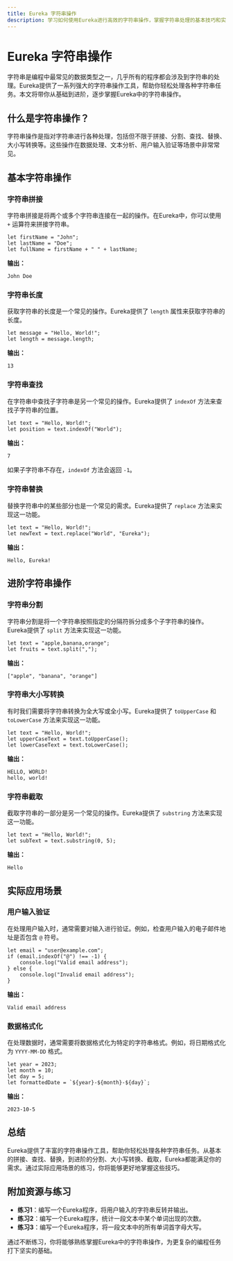 ```yaml
---
title: Eureka 字符串操作
description: 学习如何使用Eureka进行高效的字符串操作，掌握字符串处理的基本技巧和实际应用场景。
---
```


# Eureka 字符串操作

字符串是编程中最常见的数据类型之一，几乎所有的程序都会涉及到字符串的处理。Eureka提供了一系列强大的字符串操作工具，帮助你轻松处理各种字符串任务。本文将带你从基础到进阶，逐步掌握Eureka中的字符串操作。

## 什么是字符串操作？

字符串操作是指对字符串进行各种处理，包括但不限于拼接、分割、查找、替换、大小写转换等。这些操作在数据处理、文本分析、用户输入验证等场景中非常常见。

## 基本字符串操作

### 字符串拼接

字符串拼接是将两个或多个字符串连接在一起的操作。在Eureka中，你可以使用 `+` 运算符来拼接字符串。

```eureka
let firstName = "John";
let lastName = "Doe";
let fullName = firstName + " " + lastName;
```

**输出：**
```
John Doe
```

### 字符串长度

获取字符串的长度是一个常见的操作。Eureka提供了 `length` 属性来获取字符串的长度。

```eureka
let message = "Hello, World!";
let length = message.length;
```

**输出：**
```
13
```

### 字符串查找

在字符串中查找子字符串是另一个常见的操作。Eureka提供了 `indexOf` 方法来查找子字符串的位置。

```eureka
let text = "Hello, World!";
let position = text.indexOf("World");
```

**输出：**
```
7
```

如果子字符串不存在，`indexOf` 方法会返回 `-1`。

### 字符串替换

替换字符串中的某些部分也是一个常见的需求。Eureka提供了 `replace` 方法来实现这一功能。

```eureka
let text = "Hello, World!";
let newText = text.replace("World", "Eureka");
```

**输出：**
```
Hello, Eureka!
```

## 进阶字符串操作

### 字符串分割

字符串分割是将一个字符串按照指定的分隔符拆分成多个子字符串的操作。Eureka提供了 `split` 方法来实现这一功能。

```eureka
let text = "apple,banana,orange";
let fruits = text.split(",");
```

**输出：**
```
["apple", "banana", "orange"]
```

### 字符串大小写转换

有时我们需要将字符串转换为全大写或全小写。Eureka提供了 `toUpperCase` 和 `toLowerCase` 方法来实现这一功能。

```eureka
let text = "Hello, World!";
let upperCaseText = text.toUpperCase();
let lowerCaseText = text.toLowerCase();
```

**输出：**
```
HELLO, WORLD!
hello, world!
```

### 字符串截取

截取字符串的一部分是另一个常见的操作。Eureka提供了 `substring` 方法来实现这一功能。

```eureka
let text = "Hello, World!";
let subText = text.substring(0, 5);
```

**输出：**
```
Hello
```

## 实际应用场景

### 用户输入验证

在处理用户输入时，通常需要对输入进行验证。例如，检查用户输入的电子邮件地址是否包含 `@` 符号。

```eureka
let email = "user@example.com";
if (email.indexOf("@") !== -1) {
    console.log("Valid email address");
} else {
    console.log("Invalid email address");
}
```

**输出：**
```
Valid email address
```

### 数据格式化

在处理数据时，通常需要将数据格式化为特定的字符串格式。例如，将日期格式化为 `YYYY-MM-DD` 格式。

```eureka
let year = 2023;
let month = 10;
let day = 5;
let formattedDate = `${year}-${month}-${day}`;
```

**输出：**
```
2023-10-5
```

## 总结

Eureka提供了丰富的字符串操作工具，帮助你轻松处理各种字符串任务。从基本的拼接、查找、替换，到进阶的分割、大小写转换、截取，Eureka都能满足你的需求。通过实际应用场景的练习，你将能够更好地掌握这些技巧。

## 附加资源与练习

- **练习1**：编写一个Eureka程序，将用户输入的字符串反转并输出。
- **练习2**：编写一个Eureka程序，统计一段文本中某个单词出现的次数。
- **练习3**：编写一个Eureka程序，将一段文本中的所有单词首字母大写。

通过不断练习，你将能够熟练掌握Eureka中的字符串操作，为更复杂的编程任务打下坚实的基础。